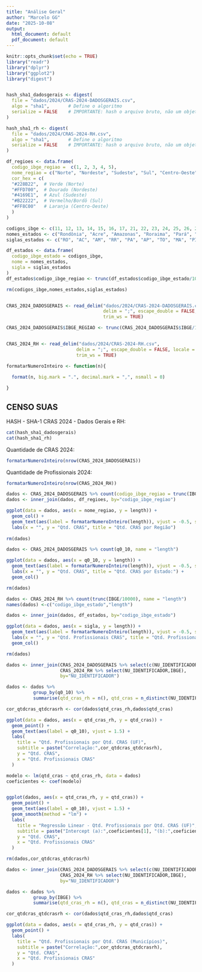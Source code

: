 ```yaml
---
title: "Análise Geral"
author: "Marcelo GG"
date: "2025-10-08"
output:
  html_document: default
  pdf_document: default
---
```


```r
knitr::opts_chunk$set(echo = TRUE)
library("readr")
library("dplyr")
library("ggplot2")
library("digest")


hash_sha1_dadosgerais <- digest(
  file = "dados/2024/CRAS-2024-DADOSGERAIS.csv", 
  algo = "sha1",       # Define o algoritmo
  serialize = FALSE    # IMPORTANTE: hash o arquivo bruto, não um objeto R
)

hash_sha1_rh <- digest(
  file = "dados/2024/CRAS-2024-RH.csv", 
  algo = "sha1",       # Define o algoritmo
  serialize = FALSE    # IMPORTANTE: hash o arquivo bruto, não um objeto R
)

df_regioes <- data.frame(
  codigo_ibge_regiao =  c(1, 2, 3, 4, 5),
  nome_regiao = c("Norte", "Nordeste", "Sudeste", "Sul", "Centro-Oeste"),
  cor_hex = c(
  "#228B22",  # Verde (Norte)
  "#FFD700",  # Dourado (Nordeste)
  "#4169E1",  # Azul (Sudeste)
  "#B22222",  # Vermelho/Bordô (Sul)
  "#FF8C00"   # Laranja (Centro-Oeste)
  )
)

codigos_ibge <- c(11, 12, 13, 14, 15, 16, 17, 21, 22, 23, 24, 25, 26, 27, 28, 29, 31, 32, 33, 35, 41, 42, 43, 50, 51, 52, 53)
nomes_estados <- c("Rondônia", "Acre", "Amazonas", "Roraima", "Pará", "Amapá", "Tocantins", "Maranhão", "Piauí", "Ceará", "Rio Grande do Norte", "Paraíba", "Pernambuco", "Alagoas", "Sergipe", "Bahia", "Minas Gerais", "Espírito Santo", "Rio de Janeiro", "São Paulo", "Paraná", "Santa Catarina", "Rio Grande do Sul", "Mato Grosso do Sul", "Mato Grosso", "Goiás", "Distrito Federal")
siglas_estados <- c("RO", "AC", "AM", "RR", "PA", "AP", "TO", "MA", "PI", "CE", "RN", "PB", "PE", "AL", "SE", "BA", "MG", "ES", "RJ", "SP", "PR", "SC", "RS", "MS", "MT", "GO", "DF")

df_estados <- data.frame(
  codigo_ibge_estado = codigos_ibge,
  nome = nomes_estados,
  sigla = siglas_estados
)
df_estados$codigo_ibge_regiao <- trunc(df_estados$codigo_ibge_estado/10)

rm(codigos_ibge,nomes_estados,siglas_estados)


CRAS_2024_DADOSGERAIS <- read_delim("dados/2024/CRAS-2024-DADOSGERAIS.csv", 
                                    delim = ";", escape_double = FALSE, locale = locale(encoding = "ISO-8859-1"), 
                                    trim_ws = TRUE)

CRAS_2024_DADOSGERAIS$IBGE_REGIAO <- trunc(CRAS_2024_DADOSGERAIS$IBGE/100000)


CRAS_2024_RH <- read_delim("dados/2024/CRAS-2024-RH.csv", 
                          delim = ";", escape_double = FALSE, locale = locale(encoding = "ISO-8859-1"), 
                          trim_ws = TRUE)

formatarNumeroInteiro <- function(n){
  
  format(n, big.mark = ".", decimal.mark = ",", nsmall = 0)

}

```

## CENSO SUAS

HASH - SHA-1 CRAS 2024 - Dados Gerais e RH:
```r

cat(hash_sha1_dadosgerais)
cat(hash_sha1_rh)


```

Quantidade de CRAS 2024:
```r

formatarNumeroInteiro(nrow(CRAS_2024_DADOSGERAIS))

```

Quantidade de Profissionais 2024:
```r

formatarNumeroInteiro(nrow(CRAS_2024_RH))

```


```r

dados <- CRAS_2024_DADOSGERAIS %>% count(codigo_ibge_regiao = trunc(IBGE/100000), name = "length")
dados <- inner_join(dados, df_regioes, by="codigo_ibge_regiao")

ggplot(data = dados, aes(x = nome_regiao, y = length)) +
  geom_col() +
  geom_text(aes(label = formatarNumeroInteiro(length)), vjust = -0.5, size = 2.5) +
  labs(x = "", y = "Qtd. CRAS", title = "Qtd. CRAS por Região") 
  
rm(dados)

```


```r

dados <- CRAS_2024_DADOSGERAIS %>% count(q0_10, name = "length")

ggplot(data = dados, aes(x = q0_10, y = length)) +
  geom_text(aes(label = formatarNumeroInteiro(length)), vjust = -0.5, size = 2.5) +
  labs(x = "", y = "Qtd. CRAS", title = "Qtd. CRAS por Estado:") +
  geom_col() 

rm(dados)

```
```r

dados <- CRAS_2024_RH %>% count(trunc(IBGE/10000), name = "length")
names(dados) <-c("codigo_ibge_estado","length")

dados <- inner_join(dados, df_estados, by="codigo_ibge_estado")

ggplot(data = dados, aes(x = sigla, y = length)) +
  geom_text(aes(label = formatarNumeroInteiro(length)), vjust = -0.5, size = 2.5) +
  labs(x = "", y = "Qtd. Profissionais CRAS", title = "Qtd. Profissionais CRAS:") +
  geom_col() 

rm(dados)

```
```r

dados <- inner_join(CRAS_2024_DADOSGERAIS %>% select(c(NU_IDENTIFICADOR, q0_10)),
                    CRAS_2024_RH %>% select(NU_IDENTIFICADOR,IBGE),
                    by="NU_IDENTIFICADOR")

dados <- dados %>%
          group_by(q0_10) %>%
          summarise(qtd_cras_rh = n(), qtd_cras = n_distinct(NU_IDENTIFICADOR))

cor_qtdcras_qtdcrasrh <- cor(dados$qtd_cras_rh,dados$qtd_cras)

ggplot(data = dados, aes(x = qtd_cras_rh, y = qtd_cras)) +
  geom_point() +
  geom_text(aes(label = q0_10), vjust = 1.5) +
  labs(
    title = "Qtd. Profissionais por Qtd. CRAS (UF)",
    subtitle = paste("Correlação:",cor_qtdcras_qtdcrasrh),
    y = "Qtd. CRAS",
    x = "Qtd. Profissionais CRAS"
  )

modelo <- lm(qtd_cras ~ qtd_cras_rh, data = dados)
coeficientes <- coef(modelo)


ggplot(dados, aes(x = qtd_cras_rh, y = qtd_cras)) +
  geom_point() + 
  geom_text(aes(label = q0_10), vjust = 1.5) +
  geom_smooth(method = "lm") +
  labs(
    title = "Regressão Linear - Qtd. Profissionais por Qtd. CRAS (UF)",
    subtitle = paste("Intercept (a):",coeficientes[1], "(b):",coeficientes[2]),
    y = "Qtd. CRAS",
    x = "Qtd. Profissionais CRAS"
  )

rm(dados,cor_qtdcras_qtdcrasrh)

```
```r

dados <- inner_join(CRAS_2024_DADOSGERAIS %>% select(c(NU_IDENTIFICADOR, q0_10)),
                    CRAS_2024_RH %>% select(NU_IDENTIFICADOR,IBGE),
                    by="NU_IDENTIFICADOR")

dados <- dados %>%
          group_by(IBGE) %>%
          summarise(qtd_cras_rh = n(), qtd_cras = n_distinct(NU_IDENTIFICADOR))

cor_qtdcras_qtdcrasrh <- cor(dados$qtd_cras_rh,dados$qtd_cras)

ggplot(data = dados, aes(x = qtd_cras_rh, y = qtd_cras)) +
  geom_point() +
  labs(
    title = "Qtd. Profissionais por Qtd. CRAS (Municípios)",
    subtitle = paste("Correlação:",cor_qtdcras_qtdcrasrh),
    y = "Qtd. CRAS",
    x = "Qtd. Profissionais CRAS"
  )



```
